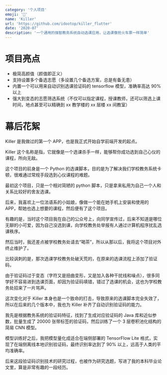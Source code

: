 ```yaml
---
category: '个人项目'
emoji: '🥷️'
name: 'Killer'
url: 'https://github.com/idootop/killer_flutter'
date: '2020-07'
description: '一个通用的强智教务系统自动选课应用，让选课像抢火车票一样简单'
---
```


# 项目亮点

- 极简高颜值（颜值即正义）
- 支持设置多个备选志愿（多设置几个备选方案，总是有备无患）
- 内置一个可以用来自动识别选课验证码的 tensorflow 模型，准确率高达 90% 以上
- 强大到变态的志愿筛选系统（不仅可以指定课程，授课教师，还可以筛选上课时间，地点甚至可以精确到 xx 教学楼的 xx 层楼 xx 间教室）

# 幕后花絮

Killer 是我做过的第一个 APP，也是我正式开始自学前端开发的起点。

Killer 这个名称是指，它就像是一个选课杀手一样，能够帮你成功选到自己心仪的课程，所向无敌。

这个项目的前身是一个 Python 的选课脚本，目的是为了解决我们学校教务系统卡顿，很难通过常规手段选到心仪课程的难题。

最初这个项目，只是一个相对简陋的 python 脚本，只是拿来私用为自己一个人和关系比较好的舍友选课。

后来，我喜欢上一位法语系的小姑娘，像做一个能在她手机上安装和使用的 APP，帮她也选上想要的课程，然后便有了这个项目。

有趣的是，当时这个项目我在自己的公众号上，向同学宣传过，后来不知道是哪位无聊的小可爱，因为自己没选到课，向学校教务处举报有人通过计算机程序扰乱选课秩序。

然后当时，我还差点被学校教务处请去“喝茶”，所以从那以后，我将这个项目对外终止维护了。

比较讽刺的是，那次选课学校教务处破天荒的，在原来的选课流程上添加了验证码，

由于验证码过于变态（字符又是扭曲变形，又是加入各种干扰线和噪点），很多同学好不容易进到选课页面，却因为验证码填错，错过了选课的机会，这也为学校教务处招来了一片骂声。

这次变化对于 Killer 本身也是一个致命的打击，导致原来的选课脚本完全失效了，所以在后来的几个版本中，我也为 Killer 补齐了自动识别验证码的能力。

我先是根据教务系统的验证码特征，找到了生成对应验证码的 Java 库和近似参数，批量生成了 20000 张带标签的验证码，然后训练了一个 3 层卷积池化结构的简易 CNN 模型。

模型训练好之后，我把模型量化成适合在端侧部署的 TensorFlow Lite 格式，实现了在端侧离线本地识别验证码，最终识别率达到了 90% 以上，远高于人类的平均准确率。

后来这段验证码识别技术的研究过程，也被作为研究选题，写进了我的本科毕业论文里，算是非常有趣的一段经历。
